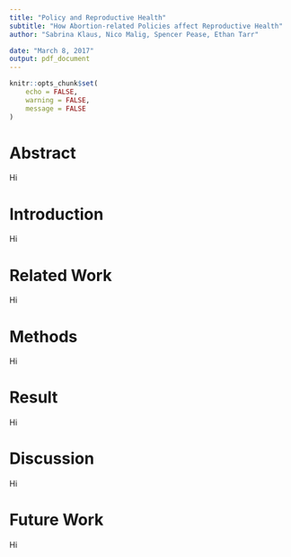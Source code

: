 ```yaml
---
title: "Policy and Reproductive Health"
subtitle: "How Abortion-related Policies affect Reproductive Health"
author: "Sabrina Klaus, Nico Malig, Spencer Pease, Ethan Tarr"

date: "March 8, 2017"
output: pdf_document
---
```


```r
knitr::opts_chunk$set(
    echo = FALSE,
    warning = FALSE,
    message = FALSE
)

```


# Abstract

Hi


# Introduction

Hi


# Related Work

Hi


# Methods

Hi


# Result

Hi


# Discussion

Hi


# Future Work

Hi

